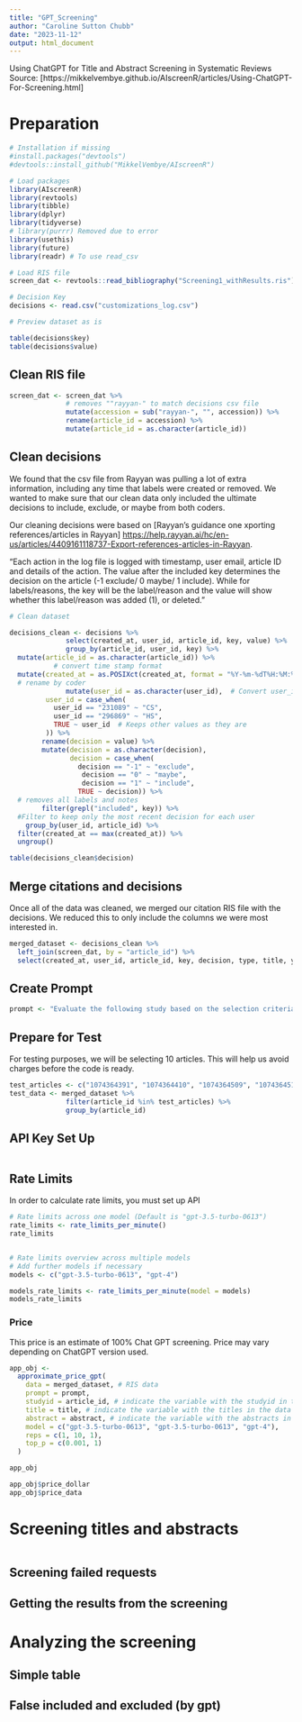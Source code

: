 ```yaml
---
title: "GPT_Screening"
author: "Caroline Sutton Chubb"
date: "2023-11-12"
output: html_document
---
```

Using ChatGPT for Title and Abstract Screening in Systematic Reviews
Source: [https://mikkelvembye.github.io/AIscreenR/articles/Using-ChatGPT-For-Screening.html]

# Preparation
```r
# Installation if missing
#install.packages("devtools")
#devtools::install_github("MikkelVembye/AIscreenR")

# Load packages 
library(AIscreenR)
library(revtools)
library(tibble)
library(dplyr)
library(tidyverse)
# library(purrr) Removed due to error
library(usethis)
library(future)
library(readr) # To use read_csv

```

```r
# Load RIS file
screen_dat <- revtools::read_bibliography("Screening1_withResults.ris")

# Decision Key
decisions <- read.csv("customizations_log.csv")

# Preview dataset as is

table(decisions$key)
table(decisions$value)
```
## Clean RIS file

```r

screen_dat <- screen_dat %>%
              # removes ""rayyan-" to match decisions csv file 
              mutate(accession = sub("rayyan-", "", accession)) %>%
              rename(article_id = accession) %>%
              mutate(article_id = as.character(article_id))
```


## Clean decisions

We found that the csv file from Rayyan was pulling a lot of extra information, including any time that labels were created or removed.  We wanted to make sure that our clean data only included the ultimate decisions to include, exclude, or maybe from both coders. 

Our cleaning decisions were based on [Rayyan's guidance one xporting references/articles in Rayyan] <https://help.rayyan.ai/hc/en-us/articles/4409161118737-Export-references-articles-in-Rayyan>.  

"Each action in the log file is logged with timestamp, user email, article ID and details of the action. The value after the included key determines the decision on the article (-1 exclude/ 0 maybe/ 1 include). While for labels/reasons, the key will be the label/reason and the value will show whether this label/reason was added (1), or deleted."

```r
# Clean dataset

decisions_clean <- decisions %>%
              select(created_at, user_id, article_id, key, value) %>%
              group_by(article_id, user_id, key) %>% 
  mutate(article_id = as.character(article_id)) %>%
           # convert time stamp format
  mutate(created_at = as.POSIXct(created_at, format = "%Y-%m-%dT%H:%M:%OS", tz = "UTC")) %>%    
  # rename by coder
              mutate(user_id = as.character(user_id),  # Convert user_id to character for case_when function
         user_id = case_when(
           user_id == "231089" ~ "CS",
           user_id == "296869" ~ "HS",
           TRUE ~ user_id  # Keeps other values as they are
         )) %>%
        rename(decision = value) %>%
        mutate(decision = as.character(decision), 
               decision = case_when(
                 decision == "-1" ~ "exclude", 
                  decision == "0" ~ "maybe",
                  decision == "1" ~ "include",
                 TRUE ~ decision)) %>%
  # removes all labels and notes
        filter(grepl("included", key)) %>%
  #Filter to keep only the most recent decision for each user
    group_by(user_id, article_id) %>%
  filter(created_at == max(created_at)) %>%
  ungroup()

table(decisions_clean$decision)

```

## Merge citations and decisions
Once all of the data was cleaned, we merged our citation RIS file with the decisions.  We reduced this to only include the columns we were most interested in. 

```r
merged_dataset <- decisions_clean %>%
  left_join(screen_dat, by = "article_id") %>%
  select(created_at, user_id, article_id, key, decision, type, title, year, journal, volume, issue, author, keywords, abstract)

```


## Create Prompt 
```r
prompt <- "Evaluate the following study based on the selection criteria for a systematic review on the use of R statistical programming in the course curriculum for applied research or statistics course at the college and university level. This search will include any studies that examine the use of R in an applied research course at the undergraduate or graduate level. This includes experimental, quasi experimental, observational, and qualitative studies. I would like to assess (1) Did the study include the R programming language? (2) Did the study take place in a college or university setting? (3) Does the study involve discipline(s) other than computer science? (4) Does the look at student experiences?"
```

## Prepare for Test 

For testing purposes, we will be selecting 10 articles. This will help us avoid charges before the code is ready. 
```r
test_articles <- c("1074364391", "1074364410", "1074364509", "1074364513", "1074364390")
test_data <- merged_dataset %>%
              filter(article_id %in% test_articles) %>%
              group_by(article_id)
```

## API Key Set Up

```r

```

## Rate Limits
In order to calculate rate limits, you must set up API 
```r
# Rate limits across one model (Default is "gpt-3.5-turbo-0613")
rate_limits <- rate_limits_per_minute()
rate_limits


# Rate limits overview across multiple models
# Add further models if necessary
models <- c("gpt-3.5-turbo-0613", "gpt-4")

models_rate_limits <- rate_limits_per_minute(model = models) 
models_rate_limits
```
### Price
This price is an estimate of 100% Chat GPT screening.  Price may vary depending on ChatGPT version used. 
```r
app_obj <- 
  approximate_price_gpt(
    data = merged_dataset, # RIS data
    prompt = prompt, 
    studyid = article_id, # indicate the variable with the studyid in the data
    title = title, # indicate the variable with the titles in the data
    abstract = abstract, # indicate the variable with the abstracts in the data
    model = c("gpt-3.5-turbo-0613", "gpt-3.5-turbo-0613", "gpt-4"),
    reps = c(1, 10, 1),
    top_p = c(0.001, 1)
  )

app_obj

app_obj$price_dollar
app_obj$price_data
```
# Screening titles and abstracts
```r

```

## Screening failed requests

## Getting the results from the screening

# Analyzing the screening

## Simple table

## False included and excluded (by gpt)
